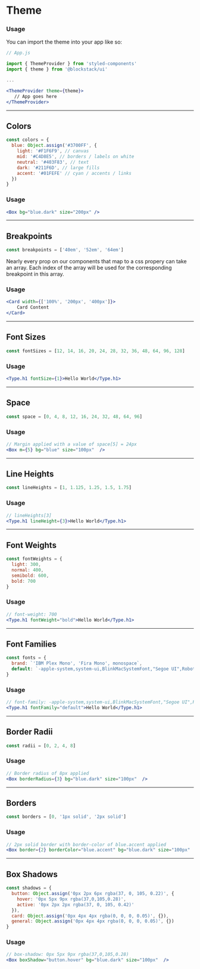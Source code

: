 
# Theme

### Usage

You can import the theme into your app like so:

```jsx
// App.js

import { ThemeProvider } from 'styled-components'
import { theme } from '@blockstack/ui'

...

<ThemeProvider theme={theme}>
   // App goes here
</ThemeProvider>
```
---

## Colors


```jsx
const colors = {
  blue: Object.assign('#3700FF', {
    light: '#F1F6F9', // canvas
    mid: '#C4D8E5', // borders / labels on white
    neutral: '#403F83', // text
    dark: '#211F6D', // large fills
    accent: '#01FEFE' // cyan / accents / links
  })
}
```

<ColorComponent />

### Usage

```.jsx
<Box bg="blue.dark" size="200px" />
```
---- 
## Breakpoints
```jsx
const breakpoints = ['40em', '52em', '64em']
```
Nearly every prop on our components that map to a css propery can take an array. Each index of the array will be used for the corresponding breakpoint in this array.
### Usage
```.jsx
<Card width={['100%', '200px', '400px']}>
    Card Content
</Card>
```
----
## Font Sizes
```jsx
const fontSizes = [12, 14, 16, 20, 24, 28, 32, 36, 48, 64, 96, 128]
```
### Usage
```.jsx
<Type.h1 fontSize={1}>Hello World</Type.h1>
```
---
## Space
```jsx
const space = [0, 4, 8, 12, 16, 24, 32, 48, 64, 96]
```
### Usage
```.jsx
// Margin applied with a value of space[5] = 24px
<Box m={5} bg="blue" size="100px"  />
```
---
## Line Heights
```jsx
const lineHeights = [1, 1.125, 1.25, 1.5, 1.75]
```
### Usage
```.jsx
// lineHeights[3]
<Type.h1 lineHeight={3}>Hello World</Type.h1>
```
---
## Font Weights

```jsx
const fontWeights = {
  light: 300,
  normal: 400,
  semibold: 600,
  bold: 700
}
```
### Usage
```.jsx
// font-weight: 700
<Type.h1 fontWeight="bold">Hello World</Type.h1>
```
---
## Font Families
```jsx
const fonts = {
  brand: `'IBM Plex Mono', 'Fira Mono', monospace`,
  default: `-apple-system,system-ui,BlinkMacSystemFont,"Segoe UI",Roboto,"Helvetica Neue",Arial,sans-serif`
}
```
### Usage
```.jsx
// font-family: -apple-system,system-ui,BlinkMacSystemFont,"Segoe UI",Roboto,"Helvetica Neue",Arial,sans-serif;
<Type.h1 fontFamily="default">Hello World</Type.h1>
```
---
## Border Radii
```jsx
const radii = [0, 2, 4, 8]
```
### Usage
```.jsx
// Border radius of 8px applied
<Box borderRadius={3} bg="blue.dark" size="100px"  />
```
---
## Borders
```jsx
const borders = [0, '1px solid', '2px solid']
```
### Usage
```.jsx
// 2px solid border with border-color of blue.accent applied
<Box border={2} borderColor="blue.accent" bg="blue.dark" size="100px"  />
```
---
## Box Shadows

```jsx
const shadows = {
  button: Object.assign('0px 2px 6px rgba(37, 0, 105, 0.22)', {
    hover: '0px 5px 9px rgba(37,0,105,0.28)',
    active: '0px 2px 2px rgba(37, 0, 105, 0.42)'
  }),
  card: Object.assign('0px 4px 4px rgba(0, 0, 0, 0.05)', {}),
  general: Object.assign('0px 4px 4px rgba(0, 0, 0, 0.05)', {})
}
```
### Usage
```.jsx
// box-shadow: 0px 5px 9px rgba(37,0,105,0.28)
<Box boxShadow="button.hover" bg="blue.dark" size="100px"  />
```


